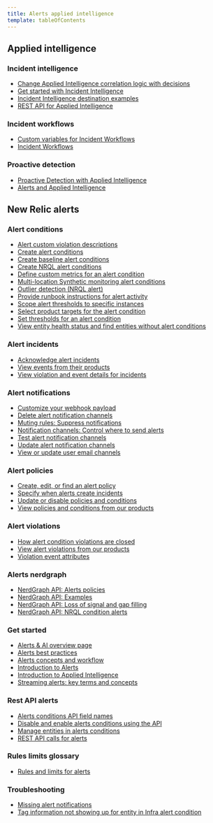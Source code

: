 ```yaml
---
title: Alerts applied intelligence
template: tableOfContents
---
```


## Applied intelligence

### Incident intelligence

* [Change Applied Intelligence correlation logic with decisions](/docs/alerts-applied-intelligence/applied-intelligence/incident-intelligence/change-applied-intelligence-correlation-logic-decisions)
* [Get started with Incident Intelligence](/docs/alerts-applied-intelligence/applied-intelligence/incident-intelligence/get-started-incident-intelligence)
* [Incident Intelligence destination examples](/docs/alerts-applied-intelligence/applied-intelligence/incident-intelligence/incident-intelligence-destination-examples)
* [REST API for Applied Intelligence](/docs/alerts-applied-intelligence/applied-intelligence/incident-intelligence/rest-api-applied-intelligence)

### Incident workflows

* [Custom variables for Incident Workflows](/docs/alerts-applied-intelligence/applied-intelligence/incident-workflows/custom-variables-incident-workflows)
* [Incident Workflows](/docs/alerts-applied-intelligence/applied-intelligence/incident-workflows/enhance-notifications-incident-workflows)

### Proactive detection

* [Proactive Detection with Applied Intelligence](/docs/alerts-applied-intelligence/applied-intelligence/proactive-detection/proactive-detection-applied-intelligence)
* [Alerts and Applied Intelligence](/docs/alerts-applied-intelligence)

## New Relic alerts

### Alert conditions

* [Alert custom violation descriptions](/docs/alerts-applied-intelligence/new-relic-alerts/alert-conditions/alert-custom-violation-descriptions)
* [Create alert conditions](/docs/alerts-applied-intelligence/new-relic-alerts/alert-conditions/create-alert-conditions)
* [Create baseline alert conditions](/docs/alerts-applied-intelligence/new-relic-alerts/alert-conditions/create-baseline-alert-conditions)
* [Create NRQL alert conditions](/docs/alerts-applied-intelligence/new-relic-alerts/alert-conditions/create-nrql-alert-conditions)
* [Define custom metrics for an alert condition](/docs/alerts-applied-intelligence/new-relic-alerts/alert-conditions/define-custom-metrics-alert-condition)
* [Multi-location Synthetic monitoring alert conditions](/docs/alerts-applied-intelligence/new-relic-alerts/alert-conditions/multi-location-synthetic-monitoring-alert-conditions)
* [Outlier detection (NRQL alert)](/docs/alerts-applied-intelligence/new-relic-alerts/alert-conditions/outlier-detection-nrql-alert)
* [Provide runbook instructions for alert activity](/docs/alerts-applied-intelligence/new-relic-alerts/alert-conditions/provide-runbook-instructions-alert-activity)
* [Scope alert thresholds to specific instances](/docs/alerts-applied-intelligence/new-relic-alerts/alert-conditions/scope-alert-thresholds-specific-instances)
* [Select product targets for the alert condition](/docs/alerts-applied-intelligence/new-relic-alerts/alert-conditions/select-product-targets-alert-condition)
* [Set thresholds for an alert condition](/docs/alerts-applied-intelligence/new-relic-alerts/alert-conditions/set-thresholds-alert-condition)
* [View entity health status and find entities without alert conditions](/docs/alerts-applied-intelligence/new-relic-alerts/alert-conditions/view-entity-health-status-find-entities-without-alert-conditions)

### Alert incidents

* [Acknowledge alert incidents](/docs/alerts-applied-intelligence/new-relic-alerts/alert-incidents/acknowledge-alert-incidents)
* [View events from their products](/docs/alerts-applied-intelligence/new-relic-alerts/alert-incidents/view-events-their-products)
* [View violation and event details for incidents](/docs/alerts-applied-intelligence/new-relic-alerts/alert-incidents/view-violation-event-details-incidents)

### Alert notifications

* [Customize your webhook payload](/docs/alerts-applied-intelligence/new-relic-alerts/alert-notifications/customize-your-webhook-payload)
* [Delete alert notification channels](/docs/alerts-applied-intelligence/new-relic-alerts/alert-notifications/delete-alert-notification-channels)
* [Muting rules: Suppress notifications](/docs/alerts-applied-intelligence/new-relic-alerts/alert-notifications/muting-rules-suppress-notifications)
* [Notification channels: Control where to send alerts](/docs/alerts-applied-intelligence/new-relic-alerts/alert-notifications/notification-channels-control-where-send-alerts)
* [Test alert notification channels](/docs/alerts-applied-intelligence/new-relic-alerts/alert-notifications/test-alert-notification-channels)
* [Update alert notification channels](/docs/alerts-applied-intelligence/new-relic-alerts/alert-notifications/update-alert-notification-channels)
* [View or update user email channels](/docs/alerts-applied-intelligence/new-relic-alerts/alert-notifications/view-or-update-user-email-channels)

### Alert policies

* [Create, edit, or find an alert policy](/docs/alerts-applied-intelligence/new-relic-alerts/alert-policies/create-edit-or-find-alert-policy)
* [Specify when alerts create incidents](/docs/alerts-applied-intelligence/new-relic-alerts/alert-policies/specify-when-alerts-create-incidents)
* [Update or disable policies and conditions](/docs/alerts-applied-intelligence/new-relic-alerts/alert-policies/update-or-disable-policies-conditions)
* [View policies and conditions from our products](/docs/alerts-applied-intelligence/new-relic-alerts/alert-policies/view-policies-conditions-our-products)

### Alert violations

* [How alert condition violations are closed](/docs/alerts-applied-intelligence/new-relic-alerts/alert-violations/how-alert-condition-violations-are-closed)
* [View alert violations from our products](/docs/alerts-applied-intelligence/new-relic-alerts/alert-violations/view-alert-violations-our-products)
* [Violation event attributes](/docs/alerts-applied-intelligence/new-relic-alerts/alert-violations/violation-event-attributes)

### Alerts nerdgraph

* [NerdGraph API: Alerts policies](/docs/alerts-applied-intelligence/new-relic-alerts/alerts-nerdgraph/nerdgraph-api-alerts-policies)
* [NerdGraph API: Examples](/docs/alerts-applied-intelligence/new-relic-alerts/alerts-nerdgraph/nerdgraph-api-examples)
* [NerdGraph API: Loss of signal and gap filling](/docs/alerts-applied-intelligence/new-relic-alerts/alerts-nerdgraph/nerdgraph-api-loss-signal-gap-filling)
* [NerdGraph API: NRQL condition alerts](/docs/alerts-applied-intelligence/new-relic-alerts/alerts-nerdgraph/nerdgraph-api-nrql-condition-alerts)

### Get started

* [Alerts & AI overview page](/docs/alerts-applied-intelligence/new-relic-alerts/get-started/alerts-ai-overview-page)
* [Alerts best practices](/docs/alerts-applied-intelligence/new-relic-alerts/get-started/alerts-best-practices)
* [Alerts concepts and workflow](/docs/alerts-applied-intelligence/new-relic-alerts/get-started/alerts-concepts-workflow)
* [Introduction to Alerts](/docs/alerts-applied-intelligence/new-relic-alerts/get-started/introduction-alerts)
* [Introduction to Applied Intelligence](/docs/alerts-applied-intelligence/new-relic-alerts/get-started/introduction-applied-intelligence)
* [Streaming alerts: key terms and concepts](/docs/alerts-applied-intelligence/new-relic-alerts/get-started/streaming-alerts-key-terms-concepts)

### Rest API alerts

* [Alerts conditions API field names](/docs/alerts-applied-intelligence/new-relic-alerts/rest-api-alerts/alerts-conditions-api-field-names)
* [Disable and enable alerts conditions using the API](/docs/alerts-applied-intelligence/new-relic-alerts/rest-api-alerts/disable-enable-alerts-conditions-using-api)
* [Manage entities in alerts conditions](/docs/alerts-applied-intelligence/new-relic-alerts/rest-api-alerts/manage-entities-alerts-conditions)
* [REST API calls for alerts](/docs/alerts-applied-intelligence/new-relic-alerts/rest-api-alerts/rest-api-calls-alerts)

### Rules limits glossary

* [Rules and limits for alerts](/docs/alerts-applied-intelligence/new-relic-alerts/rules-limits-glossary/rules-limits-alerts)

### Troubleshooting

* [Missing alert notifications](/docs/alerts-applied-intelligence/new-relic-alerts/troubleshooting/missing-alert-notifications)
* [Tag information not showing up for entity in Infra alert condition](/docs/alerts-applied-intelligence/new-relic-alerts/troubleshooting/tag-information-not-showing-entity-infra-alert-condition)
